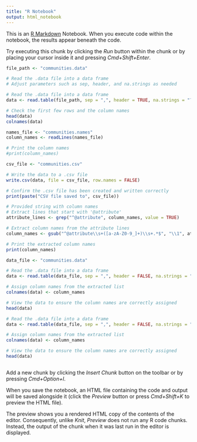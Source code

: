 ```yaml
---
title: "R Notebook"
output: html_notebook
---
```


This is an [R Markdown](http://rmarkdown.rstudio.com) Notebook. When you execute code within the notebook, the results appear beneath the code. 

Try executing this chunk by clicking the *Run* button within the chunk or by placing your cursor inside it and pressing *Cmd+Shift+Enter*. 

```r
file_path <- "communities.data"

# Read the .data file into a data frame
# Adjust parameters such as sep, header, and na.strings as needed

# Read the .data file into a data frame
data <- read.table(file_path, sep = ",", header = TRUE, na.strings = "?")

# Check the first few rows and the column names
head(data)
colnames(data)

```
```r
names_file <- "communities.names"
column_names <- readLines(names_file)

# Print the column names
#print(column_names)

csv_file <- "communities.csv"

# Write the data to a .csv file
write.csv(data, file = csv_file, row.names = FALSE)

# Confirm the .csv file has been created and written correctly
print(paste("CSV file saved to", csv_file))
```

```r
# Provided string with column names
# Extract lines that start with '@attribute'
attribute_lines <- grep("^@attribute", column_names, value = TRUE)

# Extract column names from the attribute lines
column_names <- gsub("^@attribute\\s+([a-zA-Z0-9_]+)\\s+.*$", "\\1", attribute_lines)

# Print the extracted column names
print(column_names)

```

```r
data_file <- "communities.data"

# Read the .data file into a data frame
data <- read.table(data_file, sep = ",", header = FALSE, na.strings = "?")

# Assign column names from the extracted list
colnames(data) <- column_names

# View the data to ensure the column names are correctly assigned
head(data)

# Read the .data file into a data frame
data <- read.table(data_file, sep = ",", header = FALSE, na.strings = "?")

# Assign column names from the extracted list
colnames(data) <- column_names

# View the data to ensure the column names are correctly assigned
head(data)
```
```r

```

Add a new chunk by clicking the *Insert Chunk* button on the toolbar or by pressing *Cmd+Option+I*.

When you save the notebook, an HTML file containing the code and output will be saved alongside it (click the *Preview* button or press *Cmd+Shift+K* to preview the HTML file). 

The preview shows you a rendered HTML copy of the contents of the editor. Consequently, unlike *Knit*, *Preview* does not run any R code chunks. Instead, the output of the chunk when it was last run in the editor is displayed.

